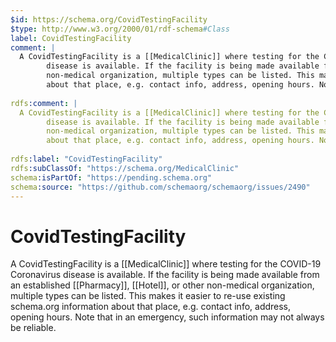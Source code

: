 ```yaml
---
$id: https://schema.org/CovidTestingFacility
$type: http://www.w3.org/2000/01/rdf-schema#Class
label: CovidTestingFacility
comment: |
  A CovidTestingFacility is a [[MedicalClinic]] where testing for the COVID-19 Coronavirus
        disease is available. If the facility is being made available from an established [[Pharmacy]], [[Hotel]], or other
        non-medical organization, multiple types can be listed. This makes it easier to re-use existing schema.org information
        about that place, e.g. contact info, address, opening hours. Note that in an emergency, such information may not always be reliable.
        
rdfs:comment: |
  A CovidTestingFacility is a [[MedicalClinic]] where testing for the COVID-19 Coronavirus
        disease is available. If the facility is being made available from an established [[Pharmacy]], [[Hotel]], or other
        non-medical organization, multiple types can be listed. This makes it easier to re-use existing schema.org information
        about that place, e.g. contact info, address, opening hours. Note that in an emergency, such information may not always be reliable.
        
rdfs:label: "CovidTestingFacility"
rdfs:subClassOf: "https://schema.org/MedicalClinic"
schema:isPartOf: "https://pending.schema.org"
schema:source: "https://github.com/schemaorg/schemaorg/issues/2490"
---
```


# CovidTestingFacility

A CovidTestingFacility is a [[MedicalClinic]] where testing for the COVID-19 Coronavirus
      disease is available. If the facility is being made available from an established [[Pharmacy]], [[Hotel]], or other
      non-medical organization, multiple types can be listed. This makes it easier to re-use existing schema.org information
      about that place, e.g. contact info, address, opening hours. Note that in an emergency, such information may not always be reliable.
      

